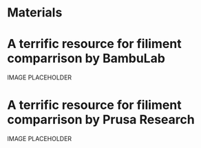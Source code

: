  
# Materials

# A terrific resource for filiment comparrison by BambuLab 
<Bleed>IMAGE PLACEHOLDER</Bleed>

# A terrific resource for filiment comparrison by Prusa Research
<Bleed>IMAGE PLACEHOLDER</Bleed>
